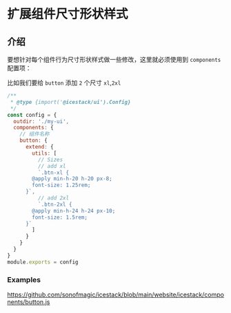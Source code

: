 # 扩展组件尺寸形状样式

## 介绍

要想针对每个组件行为尺寸形状样式做一些修改，这里就必须使用到 `components` 配置项：

比如我们要给 `button` 添加 `2` 个尺寸 `xl`,`2xl`

```js filename="icestack.config.js"
/**
 * @type {import('@icestack/ui').Config}
 */
const config = {
  outdir: './my-ui',
  components: {
    // 组件名称
    button: {
      extend: {
        utils: [
          // Sizes
          // add xl
          `.btn-xl {
        @apply min-h-20 h-20 px-8;
        font-size: 1.25rem;
      }`,
          // add 2xl
          `.btn-2xl {
        @apply min-h-24 h-24 px-10;
        font-size: 1.5rem;
      }`
        ]
      }
    }
  }
}
module.exports = config
```

### Examples

https://github.com/sonofmagic/icestack/blob/main/website/icestack/components/button.js
